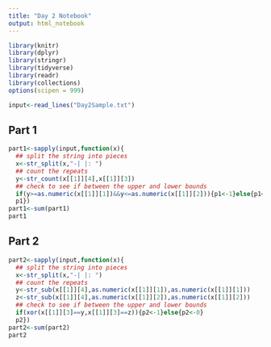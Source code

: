 ```yaml
---
title: "Day 2 Notebook"
output: html_notebook
---
```


```r
library(knitr)
library(dplyr)
library(stringr)
library(tidyverse)
library(readr)
library(collections)
options(scipen = 999)
```

```r
input<-read_lines("Day2Sample.txt")
```

## Part 1
```r
part1<-sapply(input,function(x){
  ## split the string into pieces
  x<-str_split(x,"-| |: ")
  ## count the repeats
  y<-str_count(x[[1]][4],x[[1]][3])
  ## check to see if between the upper and lower bounds
  if(y>=as.numeric(x[[1]][1])&&y<=as.numeric(x[[1]][2])){p1<-1}else{p1<-0}
  p1})
part1<-sum(part1)
part1
```
## Part 2
```r
part2<-sapply(input,function(x){
  ## split the string into pieces
  x<-str_split(x,"-| |: ")
  ## count the repeats
  y<-str_sub(x[[1]][4],as.numeric(x[[1]][1]),as.numeric(x[[1]][1]))
  z<-str_sub(x[[1]][4],as.numeric(x[[1]][2]),as.numeric(x[[1]][2]))
  ## check to see if between the upper and lower bounds
  if(xor(x[[1]][3]==y,x[[1]][3]==z)){p2<-1}else{p2<-0}
  p2})
part2<-sum(part2)
part2
```
